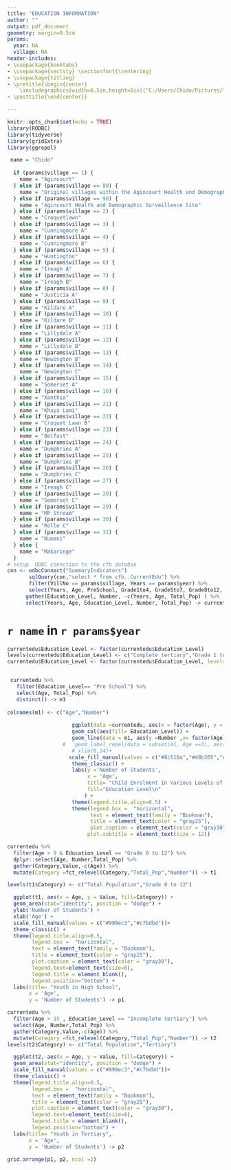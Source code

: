 ```yaml
---
title: "EDUCATION INFORMATION"
author: ""
output: pdf_document
geometry: margin=0.5cm
params:
  year: NA
  village: NA
header-includes:
- \usepackage{booktabs}
- \usepackage{sectsty} \sectionfont{\centering}
- \usepackage{titling}
- \pretitle{\begin{center}
    \includegraphics[width=6.5in,height=5in]{"C:/Users/Chido/Pictures/logo.jpg"}\LARGE\\}
- \posttitle{\end{center}}

---
```



```r
knitr::opts_chunk$set(echo = TRUE)
library(RODBC)
library(tidyverse)
library(gridExtra)
library(ggrepel)

 name = "Chido"
 
  if (params$village == 1) {
    name = "Agincourt"
  } else if (params$village == 80) {
    name = "Original villages within the Agincourt Health and Demographic Surveillence Site "
  } else if (params$village == 90) {
    name = "Agincourt Health and Demographic Surveillence Site"
  } else if (params$village == 2) {
    name = "Croquetlawn"
  } else if (params$village == 3) {
    name = "Cunningmore A"
  } else if (params$village == 4) {
    name = "Cunningmore B"
  } else if (params$village == 5) {
    name = "Huntington"
  } else if (params$village == 6) {
    name = "Ireagh A"
  } else if (params$village == 7) {
    name = "Ireagh B"
  } else if (params$village == 8) {
    name = "Justicia A"
  } else if (params$village == 9) {
    name = "Kildare A"
  } else if (params$village == 10) {
    name = "Kildare B"
  } else if (params$village == 11) {
    name = "Lillydale A"
  } else if (params$village == 12) {
    name = "Lillydale B"
  } else if (params$village == 13) {
    name = "Newington B"
  } else if (params$village == 14) {
    name = "Newington C"
  } else if (params$village == 15) {
    name = "Somerset A"
  } else if (params$village == 16) {
    name = "Xanthia"
  } else if (params$village == 21) {
    name = "Khaya Lami"
  } else if (params$village == 22) {
    name = "Croquet Lawn B"
  } else if (params$village == 23) {
    name = "Belfast"
  } else if (params$village == 24) {
    name = "Dumphries A"
  } else if (params$village == 25) {
    name = "Dumphries B"
  } else if (params$village == 26) {
    name = "Dumphries C"
  } else if (params$village == 27) {
    name = "Ireagh C"
  } else if (params$village == 28) {
    name = "Somerset C"
  } else if (params$village == 29) {
    name = "MP Stream"
  } else if (params$village == 30) {
    name = "Rolle C"
  } else if (params$village == 31) {
    name = "Kumani"
  } else {
    name = "Makaringe"
  }
# setup  ODBC connction to the cfb databse
con <- odbcConnect("SummaryIndicators")
       sqlQuery(con,"select * from cfb..CurrentEdu") %>%
       filter(VillNo == params$village, Years == params$year) %>%
       select(Years, Age, PreSchool, Grade1to4, Grade5to7, Grade8to12, Incomplete_Tertiary, Complete_Tertiary, Total_Pop) %>%
      gather(Education_Level, Number, -c(Years, Age, Total_Pop) ) %>%
      select(Years, Age, Education_Level, Number, Total_Pop) -> currentedu
```


# `r name` in `r params$year`

```r
currentedu$Education_Level <- factor(currentedu$Education_Level)
levels(currentedu$Education_Level) <- c("Complete tertiary","Grade 1 to 4","Grade 5 to 7","Grade 8 to 12","Incomplete tertiary","Pre School")
currentedu$Education_Level <- factor(currentedu$Education_Level, levels = c("Pre School","Grade 1 to 4","Grade 5 to 7","Grade 8 to 12","Incomplete tertiary","Complete tertiary"))


 currentedu %>%
   filter(Education_Level== "Pre School") %>%
   select(Age, Total_Pop) %>%
   distinct() -> m1
 
colnames(m1) <- c("Age","Number")
 
                     ggplot(data =currentedu, aes(x = factor(Age), y = Number)) +
                     geom_col(aes(fill= Education_Level)) +
                     geom_line(data = m1, aes(y =Number ,x= factor(Age), group = 1)) +
                  #   geom_label_repel(data = subset(m1, Age ==3), aes(label = "Total number aged x") , nudge_y = 5, na.rm = TRUE)+
                     # xlim(0,24)+
                    scale_fill_manual(values = c("#8c510a","#d8b365","#f6e8c3","#c7eae5","#5ab4ac","#01665e")) +
                     theme_classic() +
                     labs(y ='Number of Students',
                          x = 'Age',
                          title= "Child Enrolment in Various Levels of School by Age group 1-21",
                          fill="Education Level\n"
                         ) +
                     theme(legend.title.align=0.5) +
                     theme(legend.box =  "horizontal",
                           text = element_text(family = "Bookman"),
                           title = element_text(color = "gray25"),
                           plot.caption = element_text(color = "gray30"),
                          plot.subtitle = element_text(size = 12))
```

```r

currentedu %>%
  filter(Age > 9 & Education_Level == "Grade 8 to 12") %>%
  dplyr::select(Age, Number,Total_Pop) %>%
  gather(Category,Value,-c(Age)) %>%
  mutate(Category =fct_relevel(Category,"Total_Pop","Number")) -> t1

levels(t1$Category) <- c("Total Population","Grade 8 to 12")

  ggplot(t1, aes(x = Age, y = Value, fill=Category)) +
  geom_area(stat="identity", position = "dodge") +
  ylab('Number of Students') +
  xlab('Age') +
  scale_fill_manual(values = c("#998ec3","#c7bdbd"))+
  theme_classic() +
  theme(legend.title.align=0.5,
        legend.box =  "horizontal",
        text = element_text(family = "Bookman"),
        title = element_text(color = "gray25"),
        plot.caption = element_text(color = "gray30"),
        legend.text=element_text(size=8),
        legend.title = element_blank(),
        legend.position="bottom") +
  labs(title= "Youth in High School",
       x = 'Age',
       y = 'Number of Students') -> p1

currentedu %>%
  filter(Age > 15 , Education_Level == "Incomplete tertiary") %>%
  select(Age, Number,Total_Pop) %>%
  gather(Category,Value,-c(Age)) %>%
  mutate(Category =fct_relevel(Category,"Total_Pop","Number")) -> t2
levels(t2$Category) <- c("Total Population","Tertiary")

  ggplot(t2, aes(x = Age, y = Value, fill=Category)) +
  geom_area(stat="identity", position = "dodge") +
  scale_fill_manual(values = c("#998ec3","#c7bdbd"))+
  theme_classic() +
  theme(legend.title.align=0.5,
        legend.box =  "horizontal",
        text = element_text(family = "Bookman"),
        title = element_text(color = "gray25"),
        plot.caption = element_text(color = "gray30"),
        legend.text=element_text(size=8),
        legend.title = element_blank(),
        legend.position="bottom") +
  labs(title= "Youth in Tertiary",
       x = 'Age',
       y = 'Number of Students') -> p2

grid.arrange(p1, p2, ncol =2)
```